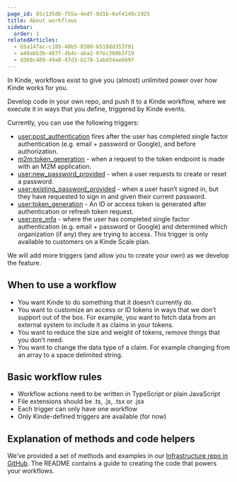 ```yaml
---
page_id: 85c135db-f55a-4edf-8d1b-0af4140c1925
title: About workflows
sidebar:
  order: 1
relatedArticles:
  - b5a147ac-c189-40b5-8300-b518dd353f91
  - a49abb3b-467f-4b4c-aba2-07ec360b3f19
  - d360c480-49a8-47d3-b178-1abd34ae669f
---
```


In Kinde, workflows exist to give you (almost) unlimited power over how Kinde works for you.

Develop code in your own repo, and push it to a Kinde workflow, where we execute it in ways that you define, triggered by Kinde events.

Currently, you can use the following triggers:

- [user:post_authentication](/workflows/example-workflows/workflow-user-post-auth/) fires after the user has completed single factor authentication (e.g. email + password or Google), and before authorization.
- [m2m:token_generation](/workflows/example-workflows/m2m-token-generation-workflow/) - when a request to the token endpoint is made with an M2M application.
- [user:new_password_provided](/workflows/example-workflows/new-password-provided-workflow/) - when a user requests to create or reset a password.
- [user:existing_password_provided](/workflows/example-workflows/existing-password-provided-workflow/) - when a user hasn’t signed in, but they have requested to sign in and given their current password.
- [user:token_generation](/workflows/example-workflows/user-token-generation/) - An ID or access token is generated after authentication or refresh token request.
- [user:pre_mfa](/workflows/example-workflows/pre-mfa-workflow/) - where the user has completed single factor authentication (e.g. email + password or Google) and determined which organization (if any) they are trying to access. This trigger is only available to customers on a Kinde Scale plan.

We will add more triggers (and allow you to create your own) as we develop the feature.

## When to use a workflow

- You want Kinde to do something that it doesn’t currently do.
- You want to customize an access or ID tokens in ways that we don’t support out of the box. For example, you want to fetch data from an external system to include it as claims in your tokens.
- You want to reduce the size and weight of tokens, remove things that you don’t need.
- You want to change the data type of a claim. For example changing from an array to a space delimited string.

## Basic workflow rules

- Workflow actions need to be written in TypeScript or plain JavaScript
- File extensions should be .ts, .js, .tsx or .jsx
- Each trigger can only have one workflow
- Only Kinde-defined triggers are available (for now)

## Explanation of methods and code helpers

We’ve provided a set of methods and examples in our [Infrastructure repo in GitHub](https://github.com/kinde-oss/infrastructure). The README contains a guide to creating the code that powers your workflows.
